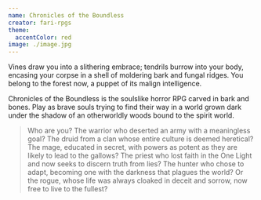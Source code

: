```yaml
---
name: Chronicles of the Boundless
creator: fari-rpgs
theme:
  accentColor: red
image: ./image.jpg
---
```


Vines draw you into a slithering embrace; tendrils burrow into your body, encasing your corpse in a shell of moldering bark and fungal ridges. You belong to the forest now, a puppet of its malign intelligence.

Chronicles of the Boundless is the soulslike horror RPG carved in bark and bones. Play as brave souls trying to find their way in a world grown dark under the shadow of an otherworldly woods bound to the spirit world.

> Who are you? The warrior who deserted an army with a meaningless goal? The druid from a clan whose entire culture is deemed heretical? The mage, educated in secret, with powers as potent as they are likely to lead to the gallows? The priest who lost faith in the One Light and now seeks to discern truth from lies? The hunter who chose to adapt, becoming one with the darkness that plagues the world? Or the rogue, whose life was always cloaked in deceit and sorrow, now free to live to the fullest?
